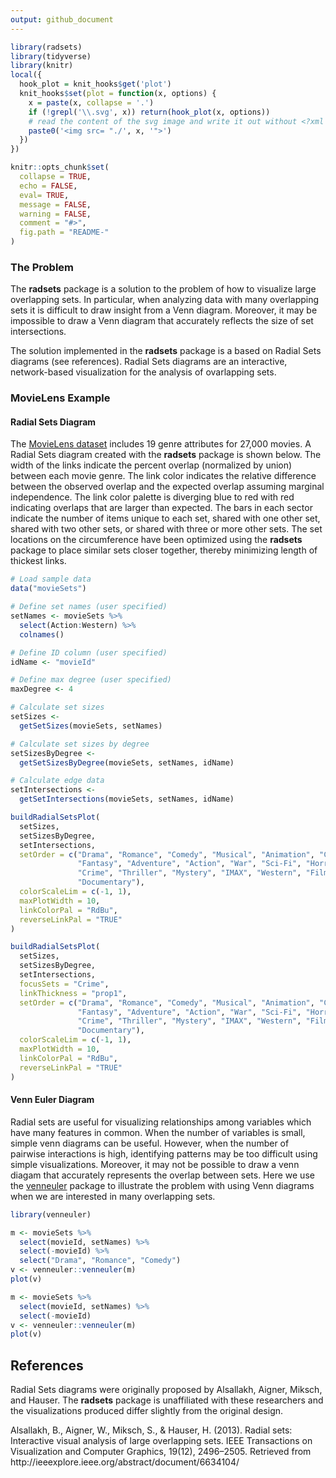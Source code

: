 ```yaml
---
output: github_document
---
```


<!-- README.md is generated from README.Rmd. Please edit that file -->

```r
library(radsets)
library(tidyverse)
library(knitr)
local({
  hook_plot = knit_hooks$get('plot')
  knit_hooks$set(plot = function(x, options) {
    x = paste(x, collapse = '.')
    if (!grepl('\\.svg', x)) return(hook_plot(x, options))
    # read the content of the svg image and write it out without <?xml ... ?>
    paste0('<img src= "./', x, '">')
  })
})
```

```r
knitr::opts_chunk$set(
  collapse = TRUE,
  echo = FALSE, 
  eval= TRUE,
  message = FALSE, 
  warning = FALSE,
  comment = "#>",
  fig.path = "README-"
)
```

### The Problem
The **radsets** package is a solution to the problem of how to visualize large overlapping sets. In particular, when analyzing data with many overlapping sets it is difficult to draw insight from a Venn diagram. Moreover, it may be impossible to draw a Venn diagram that accurately reflects the size of set intersections.

The solution implemented in the **radsets** package is a based on Radial Sets diagrams (see references). Radial Sets diagrams are an interactive, network-based visualization for the analysis of ovarlapping sets.

### MovieLens Example
#### Radial Sets Diagram
The [MovieLens dataset](https://grouplens.org/datasets/movielens/20m/) includes 
19 genre attributes for 27,000 movies. A Radial Sets diagram created with the **radsets** package is shown below. The width of the links indicate the percent overlap (normalized by union) between each movie genre. The link color indicates the relative difference between the observed overlap and the expected overlap assuming marginal independence. The link color palette is diverging blue to red with red indicating overlaps that are larger than expected. The bars in each sector indicate the number of items unique to each set, shared with one other set, shared with two other sets, or shared with three or more other sets. The set locations on the circumference have been optimized using the **radsets** package to place similar sets closer together, thereby minimizing length of thickest links.

```r
# Load sample data
data("movieSets")

# Define set names (user specified)
setNames <- movieSets %>%
  select(Action:Western) %>%
  colnames()

# Define ID column (user specified)
idName <- "movieId"

# Define max degree (user specified)
maxDegree <- 4

# Calculate set sizes
setSizes <-
  getSetSizes(movieSets, setNames)

# Calculate set sizes by degree
setSizesByDegree <-
  getSetSizesByDegree(movieSets, setNames, idName)

# Calculate edge data
setIntersections <-
  getSetIntersections(movieSets, setNames, idName)

buildRadialSetsPlot(
  setSizes,
  setSizesByDegree,
  setIntersections,
  setOrder = c("Drama", "Romance", "Comedy", "Musical", "Animation", "Children", 
               "Fantasy", "Adventure", "Action", "War", "Sci-Fi", "Horror", 
               "Crime", "Thriller", "Mystery", "IMAX", "Western", "Film-Noir", 
               "Documentary"),
  colorScaleLim = c(-1, 1),
  maxPlotWidth = 10,
  linkColorPal = "RdBu",
  reverseLinkPal = "TRUE"
)
```

```r

buildRadialSetsPlot(
  setSizes,
  setSizesByDegree,
  setIntersections,
  focusSets = "Crime",
  linkThickness = "prop1",
  setOrder = c("Drama", "Romance", "Comedy", "Musical", "Animation", "Children", 
               "Fantasy", "Adventure", "Action", "War", "Sci-Fi", "Horror", 
               "Crime", "Thriller", "Mystery", "IMAX", "Western", "Film-Noir", 
               "Documentary"),
  colorScaleLim = c(-1, 1),
  maxPlotWidth = 10,
  linkColorPal = "RdBu",
  reverseLinkPal = "TRUE"
)
```

#### Venn Euler Diagram
Radial sets are useful for visualizing relationships among variables which have many features in common. When the number of variables is small, simple venn diagrams can be useful. However, when the number of pairwise interactions is high, identifying patterns may be too difficult using simple visualizations. Moreover, it may not be possible to draw a venn diagam that accurately represents the overlap between sets. Here we use the [venneuler](https://cran.r-project.org/package=venneuler) package to illustrate the problem with using Venn diagrams when we are interested in many overlapping sets.


```r

library(venneuler)

m <- movieSets %>% 
  select(movieId, setNames) %>% 
  select(-movieId) %>% 
  select("Drama", "Romance", "Comedy")
v <- venneuler::venneuler(m)
plot(v)

```


```r

m <- movieSets %>% 
  select(movieId, setNames) %>% 
  select(-movieId)
v <- venneuler::venneuler(m)
plot(v)
```

## References
Radial Sets diagrams were originally proposed by Alsallakh, Aigner, Miksch, and Hauser. The **radsets** package is unaffiliated with these researchers and the visualizations produced differ slightly from the original design.

Alsallakh, B., Aigner, W., Miksch, S., & Hauser, H. (2013). Radial sets: Interactive visual analysis of large overlapping sets. IEEE Transactions on Visualization and Computer Graphics, 19(12), 2496–2505. Retrieved from http://ieeexplore.ieee.org/abstract/document/6634104/

